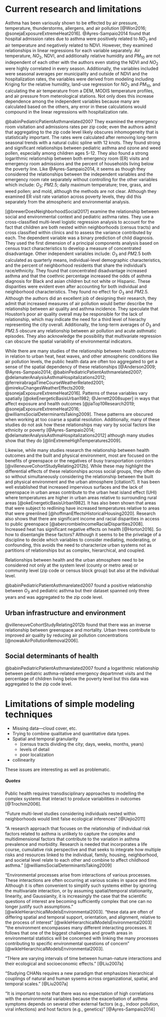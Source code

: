 # Current research and limitations {#limits}

Asthma has been variously shown to be effected by air pressure, temperature, thunderstorms, allergens, and air pollution [@Won2016; @sonejaExposureExtremeHeat2016]. @Ayres-Sampaio2014 found that hospital admission rates due to asthma were positively related to $NO_2$ and air temperature and negatively related to NDVI. However, they examined relationships in linear regressions for each variable separately. Air temperature, $NO_2$, NDVI, and additionally relative humidity and $PM_{10}$ are not independent of each other with the authors even stating the NDVI and $NO_2$ were highly correlated in every season. Additionally, the variables included were seasonal averages per municipality and outside of NDVI and the hospitalization rates, the variables were derived from modeling including Kriging for the relative humidity, land-use regression for $NO_2$ and $PM_{10}$, and calculating the air temperature from a DEM, MODIS temperature profiles, and air pressure from meterological stations. Not only does this increase dependence among the independent variables because many are calculated based on the others, any error in these calculations would compound in the linear regressions with hospitalization rate.

@babinPediatricPatientAsthmarelated2007 They examined the emergency room visitation and admissions rates per zip code; even the authors admit that aggregating to the zip code level likely obscures inhomogeneity that is statistically important.  The rates were calculated after removing long-term seasonal trends with a natural cubic spline with 12 knots. They found strong and significant relationships between pediatric asthma and ozone and weed pollen, especially among children ages 5-12. They also found a strong logarithmic relationship between both emergency room (ER) visits and emergency room admissions and the percent of households living below the poverty line. Like @Ayres-Sampaio2014, it seems as though they considered the relationships between the independent variables and the emergency room rate separately without controlling for the other variables which include: $O_3$; $PM2.5$; daily maximum temperature; tree, grass, and weed pollen; and mold, although the methods are not clear. Although they examined ER visit rate variation across poverty levels, they did this separately from the atmospheric and environmental analysis. 

[@brewerDoesNeighborhoodSocial2017] examine the relationship between social and environmental context and pediatric asthma rates. They use a cross-classified multi-level logistic regression analysis to account for the fact that children are both nested within neighborhoods (census tracts) and cross classified within clinics and to assess the variance contributed by each. The dependent variable was a binary prediction of child diagnosis. They used the first dimension of a principal components analysis based on census tract characteristics to develop a measure of concentrated disadvantage. Other independent variables include: $O_3$ and $PM2.5$ both calculated as quarterly means, individual-level demographic characteristics, and the percent of neighborhood residents that share the individual's race/ethnicity. They found that concentrated disadvantage increased asthma and that the coethnic percentage increased the odds of asthma diagnosis for Black and asian children but not white or Hispanic. These disparities were evident even after accounting for both individual and neighborhood characteristics. They found no effect for $O_3$ and $PM2.5$. Although the authors did an excellent job of designing their research, they admit that increased measures of air pollution would better describe the relationship between air quality and asthma incidence. They speculate that Houston's poor air quality overall may be responsible for the lack of relationship, which may indicate the need for a third level of hierachy representing the city overall. Additionally, the long-term averages of $O_3$ and $PM2.5$ obscure any relationship between air pollution and acute asthmatic episodes. They also acknowledge the possibility that multivariate regression can obscure the spatial variability of environmental indicators.

While there are many studies of the relationship between health outcomes in relation to urban heat, heat waves, and other atmospheric conditions like air pollution levels, the public health data are often too aggregated to get a sense of the spatial dependency of these relationships [@Anderson2009; @Ayres-Sampaio2014; @babinPediatricPatientAsthmarelated2007; @delamaterAnalysisAsthmaHospitalizations2012; @ferreirabragaTimeCourseWeatherRelated2001; @mirekuChangesWeatherEffects2009; @sonejaExposureExtremeHeat2016]. Patterns of these variables vary spatially [@okeEnergeticBasisUrban1982; @Jerrett2008super] in ways that affect exposure and health outcomes [@jiaTop10Research2019; @sonejaExposureExtremeHeat2016; @williamsSocialDeterminantsTaking2009]. These patterns are obscured when working at too coarse a spatial resolution. Additionally, many of these studies do not ask how these relationships may vary by social factors like ethnicity or poverty [@Ayres-Sampaio2014; @delamaterAnalysisAsthmaHospitalizations2012] although many studies show that they do [@linExtremeHighTemperatures2009]. 

Likewise, while many studies research the relationship between health outcomes and the built and physical environment, most are focused on the benefits of greenspace or the negatives of busy transportation corridors [@villeneuveCohortStudyRelating2012b]. While these may highlight the differential effects of these relationships across social groups, they often do so without simultaneously considering the relationship between the built and physical environment and the urban atmosphere [citation?]. It has been well established that increased impervious surfaces and the lack of greenspace in urban areas contribute to the urban heat island effect (UHI) where temperatures are higher in urban areas relative to surrounding rural areas [@okeEnergeticBasisUrban1982]. It has also been shown that areas that were subject to redlining have increased temperatures relative to areas that were greenlined [@hoffmanEffectsHistoricalHousing2020]. Research also shows that there are significant income and racial disparities in access to public greenspace [@abercrombieIncomeRacialDisparities2008]. Increased heat has significant negative effects on health [@Horton2016]. So how to disentangle these factors? Although it seems to be the privelage of a discipline to decide which variables to consider mediating, moderating, or confounding, this avoids the need to characterize urban systems not as partitions of relationships but as complex, hierarchical, and coupled.

Relationships between health and the urban atmosphere need to be considered not only at the system level (county or metro area) or community level (zip code or census block group) but also at the individual level. 





@babinPediatricPatientAsthmarelated2007 found a positive relationship between $O_3$ and pediatric asthma but their dataset spanned only three years and was aggregated to the zip code level.

## Urban infrastructure and environment {#urbenv-pubhealth}

@villeneuveCohortStudyRelating2012b found that there was an inverse relationship between greenspace and mortality. Urban trees contribute to improved air quality by reducing air pollution concentrations [@nowakAirPollutionRemoval2006]. 

## Social determinants of health {#soc-det}

@babinPediatricPatientAsthmarelated2007 found a logarithmic relationship between pediatric asthma-related emergency departmnet visits and the percentage of children living below the poverty level but this data was aggregated to the zip code level.


# Limitations of simple modeling techniques {#model-limits}


* Missing data---cloud cover, etc.
* Trying to combine qualitative and quantitative data types.
* Spatial and temporal granularity
  * (census tracts dividing the city; days, weeks, months, years) 
  * levels of detail
  * poor localization
* collinearity

These issues are interesting as well as problematic.














##### Quotes

Public health requires transdisciplinary approaches to modelling the complex systems that interact to produce variabilities in outcomes [@Trochim2006].

"Future multi-level studies considering individuals nested within neighborhoods would limit false ecological inferences" [@Uejio2011]

"A research approach that focuses on the relationship of individual risk factors related to asthma is unlikely to capture the complex and multidimensional factors that contribute to the variation in asthma prevalence and morbidity. Research is needed that incorporates a life course, cumulative risk perspective and that seeks to integrate how multiple risks and resources linked to the individual, family, housing, neighborhood, and societal level relate to each other and combine to affect childhood asthma." [@williamsSocialDeterminantsTaking2009]


"Environmental processes arise from interactions of various processes. These interactions are often occurring at various scales in space and time. Although it is often convenient to simplify such systems either by ignoring the multivariate interaction, or by assuming spatial/temporal stationarity, linearity, and Gaussianity, it is increasingly the case that the scientific questions of interest are becoming sufficiently complex that one can no longer justify such assumptions." [@wikleHierarchicalModelsEnvironmental2003]. "these data are often of differing spatial and temporal support, orientation, and alignment, relative to the process of interest" [@wikleHierarchicalModelsEnvironmental2003] "the environment encompasses many different interacting processes. It follows that one of the biggest challenges and growth areas in environmental statistics will be concerned with linking the many processes contributing to specific environmental questions of concern" [@wikleHierarchicalModelsEnvironmental2003].

"THere are varying intervals of time between human-nature interactions and their ecological and socioeconomic effects." [@Liu2007a]

"Studying CHANs requires a new paradigm that emphasizes hierarchical couplings of natural and human sysems across organizational, spatial, and temporal scales." [@Liu2007a]

"It is important to note that there was no expectation of high correlations with the environmental variables because the exacerbation of asthma symptoms depends on several other external factors (e.g., indoor pollution, viral infections) and host factors (e.g., genetics)" [@Ayres-Sampaio2014]



